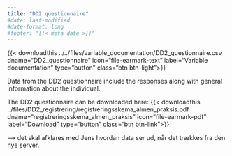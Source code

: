 ```yaml
---
title: "DD2 questionnaire"
#date: last-modified
#date-format: long
#footer: "{{< meta date >}}"
---
```


{{< downloadthis ../../files/variable_documentation/DD2_questionnaire.csv dname="DD2_questionnaire" icon="file-earmark-text" label="Variable documentation" type="button" class="btn btn-light">}}

Data from the DD2 questionnaire include the responses along with general information about the individual.

The DD2 questionnaire can be downloaded here: {{< downloadthis ../files/DD2_registrering/registreringsskema_almen_praksis.pdf dname="registreringsskema_almen_praksis" icon="file-earmark-pdf" label="Download" type="button" class="btn btn-link">}}

--\> det skal afklares med Jens hvordan data ser ud, når det trækkes fra den nye server.
